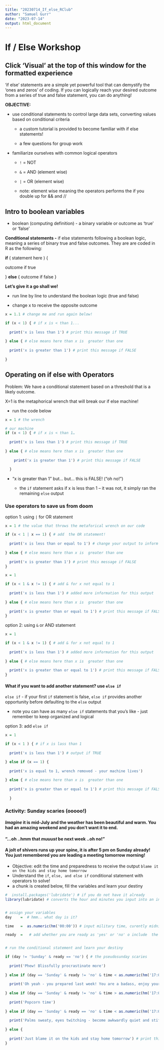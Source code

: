 ```yaml
---
title: "20230714_If_else_RClub"
author: "Samuel Gurr"
date: "2023-07-14"
output: html_document
---
```


# If / Else Workshop

## Click 'Visual' at the top of this window for the formatted experience 

'if else' statements are a simple yet powerful tool that can demystify the 'ones and zeros' of coding. If you can logically reach your desired outcome from a series of true and false statement, you can do anything!

**OBJECTIVE:**

-   use conditional statements to control large data sets, converting values based on conditional criteria

    -   a custom tutorial is provided to become familiar with if else statements!

    -   a few questions for group work

-   familiarize ourselves with common logical operators

    -   `!` = NOT

    -   `&` = AND (element wise)

    -   `|` = OR (element wise)

    -   note: element wise meaning the operators performs the if you double up for && and //

## Intro to boolean variables

-   boolean (computing definition) - a binary variable or outcome as 'true' or 'false'

**Conditional statements -** if else statements following a boolean logic, meaning a series of binary true and false outcomes. They are are coded in R as the following:

**if** ( statement here ) {

outcome if true

} **else** { outcome if false }

**Let's give it a go shall we!**

-   run line by line to understand the boolean logic (true and false)

-   change x to receive the opposite outcome

```r

x = 1.1 # change me and run again below! 

if (x < 1) { # if x is < than 1...
  
  print('x is less than 1') # print this message if TRUE 
  
} else { # else means here than x is  greater than one
  
  print('x is greater than 1') # print this message if FALSE 
  
}

```

## Operating on if else with Operators

Problem: We have a conditional statement based on a threshold that is a likely outcome.

X=1 is the metaphorical wrench that will break our if else machine!

-   run the code below

```r

x = 1 # the wrench

# our machine
if (x < 1) { # if x is < than 1…    
  
  print('x is less than 1') # print this message if TRUE    
  
} else { # else means here than x is  greater than one    
  
    print('x is greater than 1') # print this message if FALSE  
  
  }

```

-   "x is greater than 1" but... but... this is FALSE! ("oh no!")

    -   the `if` statement asks if x is less than 1 -- it was not, it simply ran the remaining `else` output

### Use operators to save us from doom

option 1: using `|` for OR statement

```r

x = 1 # the value that throws the metaforical wrench on our code 

if (x < 1 | x == 1) { # add  the OR statement!
  
  print('x is less than or equal to 1') # change your output to inform yourself
  
} else { # else means here than x is  greater than one
  
  print('x is greater than 1') # print this message if FALSE 
}

```

```r

x = 1 

if (x < 1 & x != 1) { # add & for x not equal to 1
  
  print('x is less than 1') # added more information for this output
  
} else { # else means here than x is  greater than one
  
  print('x is greater than or equal to 1') # print this message if FALSE 
}
```

option 2: using `&` or AND statement

```r

x = 1 

if (x < 1 & x != 1) { # add & for x not equal to 1
  
  print('x is less than 1') # added more information for this output
  
} else { # else means here than x is  greater than one
  
  print('x is greater than or equal to 1') # print this message if FALSE 
}
```

#### What if you want to add another statement? use `else if`

`else if` - if your first `if` statement is false, `else if` provides another opportunity before defaulting to the `else` output

-   note you can have as many `else if` statements that you's like - just remember to keep organized and logical

option 3: add `else if`

```r
x = 1   

if (x < 1 ) { # if x is lass than 1      
  
  print('x is less than 1') # output if TRUE 

} else if (x == 1) {
  
  print('x is equal to 1, wrench removed - your machine lives')
  
} else { # else means here than x is  greater than one     
    
  print('x is greater than or equal to 1') # print this message if FALSE  
  
  }
```

### Activity: Sunday scaries (ooooo!)

#### *Imagine* it is mid-July and the weather has been beautiful and warm. You had an amazing weekend and you don't want it to end.

#### "...oh ..hmm that *muuust* be next week ..oh no!"

#### A jolt of shivers runs up your spine, it is after 5 pm on Sunday already! You just remembered you are leading a meeting tomorrow morning!

-   Objective: edit the time and preparedness to receive the output `blame it on the kids and stay home tomorrow`
-   Understand the `if`, `else, and else if` conditional statement with operators to solve!
-   a chunk is created below, fill the variables and learn your destiny

```r
#  install.packages('lubridate') # if you do not have it already
library(lubridate) # converts the hour and minutes you input into an integer, 


# assign your variables
day    =  # hmm.. what day is it?

time   =  as.numeric(hm('00:00')) # input military time, curently midnight 'hm' lubridate

ready  =   # add whether you are ready as 'yes' or 'no' o include  the quptes as a string


# run the conditional statement and learn your destiny 

if (day != 'Sunday' & ready == 'no') { # the pseudosunday scaries 
  
  print('Phew! Blissfully procrastinate more') 
  
} else if (day == 'Sunday' & ready != 'no' & time < as.numeric(hm('17:00'))) { # almost forgot that you are awesome
  
  print('Oh yeah - you prepared last week! You are a badass, enjoy your time in the sun.')
  
} else if (day == 'Sunday' & ready != 'no' & time > as.numeric(hm('17:00'))) {
  
  print('Popcorn time')
  
} else if (day == 'Sunday' & ready == 'no' & time < as.numeric(hm('17:00'))) {
  
  print('Palms sweaty, eyes twitching - become awkwardly quiet and stiff. You scramble to finish your wide-eyed goodbyes to your friends as you inch closer to the exit. The computer calls our to you, finish the task if your life depends on it.')
  
} else { 
  
  print('Just blame it on the kids and stay home tomorrow') # print this message if FALSE 
}
```

### 
